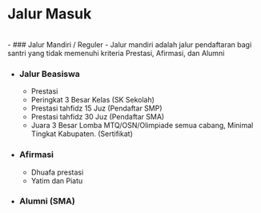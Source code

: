 # Jalur Masuk
<br/>
- ### Jalur Mandiri / Reguler
  - Jalur mandiri adalah jalur pendaftaran bagi santri yang tidak memenuhi kriteria Prestasi, Afirmasi, dan Alumni

- ### Jalur Beasiswa 
  - Prestasi
  - Peringkat 3 Besar Kelas (SK Sekolah)
  - Prestasi tahfidz 15 Juz (Pendaftar SMP)
  - Prestasi tahfidz 30 Juz (Pendaftar SMA)
  - Juara 3 Besar Lomba MTQ/OSN/Olimpiade semua cabang, Minimal Tingkat Kabupaten. (Sertifikat)

- ### Afirmasi
  - Dhuafa prestasi
  - Yatim dan Piatu

-	### Alumni (SMA)

